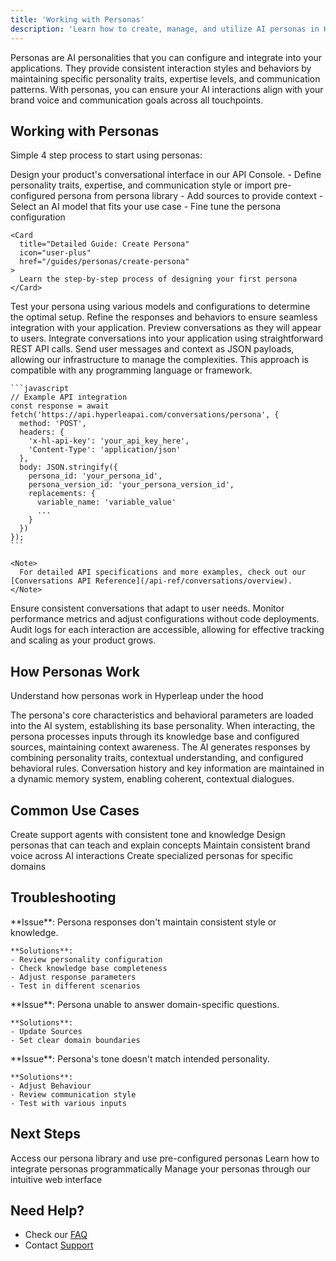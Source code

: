 ```yaml
---
title: 'Working with Personas'
description: 'Learn how to create, manage, and utilize AI personas in Hyperleap'
---
```


Personas are AI personalities that you can configure and integrate into your applications. They provide consistent interaction styles and behaviors by maintaining specific personality traits, expertise levels, and communication patterns. With personas, you can ensure your AI interactions align with your brand voice and communication goals across all touchpoints.


## Working with Personas

Simple 4 step process to start using personas:

<Steps>
  <Step title="Design Your Experience">
    Design your product's conversational interface in our API Console.
    - Define personality traits, expertise, and communication style or import pre-configured persona from persona library
    - Add sources to provide context
    - Select an AI model that fits your use case
    - Fine tune the persona configuration

    <Card
      title="Detailed Guide: Create Persona"
      icon="user-plus"
      href="/guides/personas/create-persona"
    >
      Learn the step-by-step process of designing your first persona
    </Card>
  </Step>

  <Step title="Test in Playground">
    Test your persona using various models and configurations to determine the optimal setup. Refine the responses and behaviors to ensure seamless integration with your application. Preview conversations as they will appear to users.
  </Step>

  <Step title="Integrate & Deploy">
    Integrate conversations into your application using straightforward REST API calls. Send user messages and context as JSON payloads, allowing our infrastructure to manage the complexities. This approach is compatible with any programming language or framework.

    ```javascript
    // Example API integration
    const response = await fetch('https://api.hyperleapai.com/conversations/persona', {
      method: 'POST',
      headers: {
        'x-hl-api-key': 'your_api_key_here',
        'Content-Type': 'application/json'
      },
      body: JSON.stringify({
        persona_id: 'your_persona_id',
        persona_version_id: 'your_persona_version_id',
        replacements: {
          variable_name: 'variable_value'
          ...
        }
      })
    });
    ```

    <Note>
      For detailed API specifications and more examples, check out our [Conversations API Reference](/api-ref/conversations/overview).
    </Note>
  </Step>

  <Step title="Monitor & Scale">
    Ensure consistent conversations that adapt to user needs. Monitor performance metrics and adjust configurations without code deployments. Audit logs for each interaction are accessible, allowing for effective tracking and scaling as your product grows.

  </Step>
</Steps>


## How Personas Work

Understand how personas work in Hyperleap under the hood

<CardGroup cols={2}>
  <Card title="System Initialization" icon="power">
    The persona's core characteristics and behavioral parameters are loaded into the AI system, establishing its base personality.
  </Card>

  <Card title="Context Processing" icon="brain">
    When interacting, the persona processes inputs through its knowledge base and configured sources, maintaining context awareness.
  </Card>

  <Card title="Response Generation" icon="message-square">
    The AI generates responses by combining personality traits, contextual understanding, and configured behavioral rules.
  </Card>

  <Card title="Memory Management" icon="database">
    Conversation history and key information are maintained in a dynamic memory system, enabling coherent, contextual dialogues.
  </Card>
</CardGroup>

## Common Use Cases

<CardGroup cols={2}>
  <Card title="Customer Support">
    Create support agents with consistent tone and knowledge
  </Card>
  <Card title="Educational Tutors">
    Design personas that can teach and explain concepts
  </Card>
  <Card title="Brand Representatives">
    Maintain consistent brand voice across AI interactions
  </Card>
  <Card title="Expert Consultants">
    Create specialized personas for specific domains
  </Card>
</CardGroup>

## Troubleshooting

<AccordionGroup>
  <Accordion title="Inconsistent Responses">
    **Issue**: Persona responses don't maintain consistent style or knowledge.
    
    **Solutions**:
    - Review personality configuration
    - Check knowledge base completeness
    - Adjust response parameters
    - Test in different scenarios
  </Accordion>

  <Accordion title="Knowledge Gaps">
    **Issue**: Persona unable to answer domain-specific questions.
    
    **Solutions**:
    - Update Sources
    - Set clear domain boundaries
  </Accordion>

  <Accordion title="Tone Misalignment">
    **Issue**: Persona's tone doesn't match intended personality.
    
    **Solutions**:
    - Adjust Behaviour
    - Review communication style
    - Test with various inputs
  </Accordion>
</AccordionGroup>

## Next Steps

<CardGroup cols={3}>
  <Card
    title="Persona Library"
    icon="users"
    href="https://studio.hyperleapai.com/persona-library"
  >
    Access our persona library and use pre-configured personas
  </Card>
  <Card
    title="API Reference"
    icon="code"
    href="/api-ref/conversations/overview"
  >
    Learn how to integrate personas programmatically
  </Card>
  <Card
    title="Hyperleap Studio"
    icon="browser"
    href="https://studio.hyperleapai.com"
  >
    Manage your personas through our intuitive web interface
  </Card>
</CardGroup>

## Need Help?

- Check our [FAQ](/guides/faq)
- Contact [Support](mailto:support@hyperleap.ai)